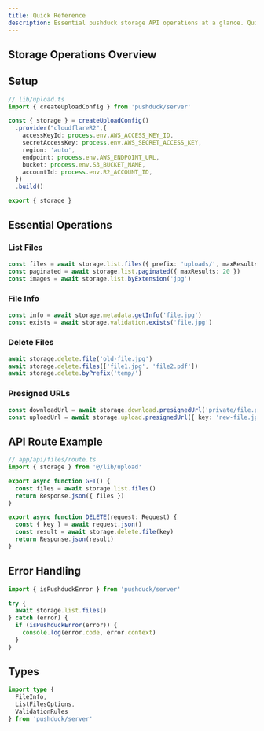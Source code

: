 ```yaml
---
title: Quick Reference
description: Essential pushduck storage API operations at a glance. Quick examples for file listing, deletion, metadata retrieval, presigned URLs, and error handling patterns.
---
```


## Storage Operations Overview

## Setup

```typescript
// lib/upload.ts
import { createUploadConfig } from 'pushduck/server'

const { storage } = createUploadConfig()
  .provider("cloudflareR2",{
    accessKeyId: process.env.AWS_ACCESS_KEY_ID,
    secretAccessKey: process.env.AWS_SECRET_ACCESS_KEY,
    region: 'auto',
    endpoint: process.env.AWS_ENDPOINT_URL,
    bucket: process.env.S3_BUCKET_NAME,
    accountId: process.env.R2_ACCOUNT_ID,
  })
  .build()

export { storage }
```

## Essential Operations

### List Files
```typescript
const files = await storage.list.files({ prefix: 'uploads/', maxResults: 50 })
const paginated = await storage.list.paginated({ maxResults: 20 })
const images = await storage.list.byExtension('jpg')
```

### File Info
```typescript
const info = await storage.metadata.getInfo('file.jpg')
const exists = await storage.validation.exists('file.jpg')
```

### Delete Files
```typescript
await storage.delete.file('old-file.jpg')
await storage.delete.files(['file1.jpg', 'file2.pdf'])
await storage.delete.byPrefix('temp/')
```

### Presigned URLs
```typescript
const downloadUrl = await storage.download.presignedUrl('private/file.pdf', 3600)
const uploadUrl = await storage.upload.presignedUrl({ key: 'new-file.jpg', contentType: 'image/jpeg' })
```

## API Route Example

```typescript
// app/api/files/route.ts
import { storage } from '@/lib/upload'

export async function GET() {
  const files = await storage.list.files()
  return Response.json({ files })
}

export async function DELETE(request: Request) {
  const { key } = await request.json()
  const result = await storage.delete.file(key)
  return Response.json(result)
}
```

## Error Handling

```typescript
import { isPushduckError } from 'pushduck/server'

try {
  await storage.list.files()
} catch (error) {
  if (isPushduckError(error)) {
    console.log(error.code, error.context)
  }
}
```

## Types

```typescript
import type { 
  FileInfo, 
  ListFilesOptions, 
  ValidationRules 
} from 'pushduck/server'
``` 